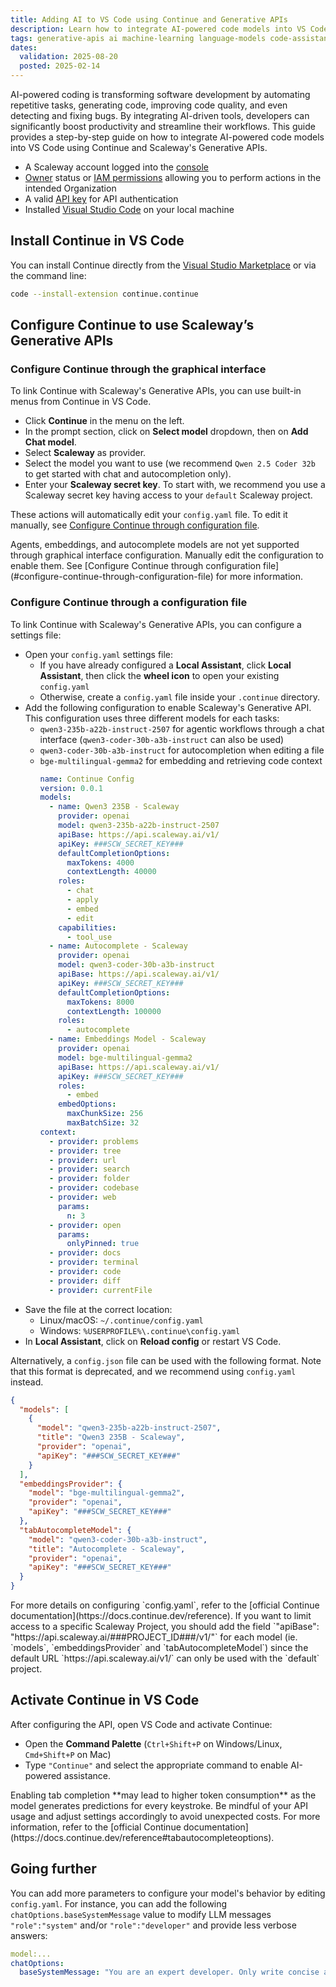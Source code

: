 ```yaml
---
title: Adding AI to VS Code using Continue and Generative APIs
description: Learn how to integrate AI-powered code models into VS Code with Continue and Scaleway's Generative APIs.
tags: generative-apis ai machine-learning language-models code-assistance vs-code continue
dates:
  validation: 2025-08-20
  posted: 2025-02-14
---
```



AI-powered coding is transforming software development by automating repetitive tasks, generating code, improving code quality, and even detecting and fixing bugs. By integrating AI-driven tools, developers can significantly boost productivity and streamline their workflows. 
This guide provides a step-by-step guide on how to integrate AI-powered code models into VS Code using Continue and Scaleway's Generative APIs.

<Requirements />

- A Scaleway account logged into the [console](https://console.scaleway.com)
- [Owner](/iam/concepts/#owner) status or [IAM permissions](/iam/concepts/#permission) allowing you to perform actions in the intended Organization
- A valid [API key](/iam/how-to/create-api-keys/) for API authentication
- Installed [Visual Studio Code](https://code.visualstudio.com/) on your local machine

## Install Continue in VS Code

You can install Continue directly from the [Visual Studio Marketplace](https://marketplace.visualstudio.com/items?itemName=Continue.continue) or via the command line:

```bash
code --install-extension continue.continue
```

## Configure Continue to use Scaleway’s Generative APIs

### Configure Continue through the graphical interface

To link Continue with Scaleway's Generative APIs, you can use built-in menus from Continue in VS Code.

- Click **Continue** in the menu on the left.
- In the prompt section, click on **Select model** dropdown, then on **Add Chat model**.
- Select **Scaleway** as provider.
- Select the model you want to use (we recommend `Qwen 2.5 Coder 32b` to get started with chat and autocompletion only).
- Enter your **Scaleway secret key**.
    <Message type="tip">
     To start with, we recommend you use a Scaleway secret key having access to your `default` Scaleway project.
    </Message>

These actions will automatically edit your `config.yaml` file. To edit it manually, see [Configure Continue through configuration file](#configure-continue-through-configuration-file).

<Message type="note">
  Agents, embeddings, and autocomplete models are not yet supported through graphical interface configuration. Manually edit the configuration to enable them. See [Configure Continue through configuration file](#configure-continue-through-configuration-file) for more information.
</Message>

### Configure Continue through a configuration file

To link Continue with Scaleway's Generative APIs, you can configure a settings file:

- Open your `config.yaml` settings file:
  - If you have already configured a **Local Assistant**, click **Local Assistant**, then click the **wheel icon** to open your existing `config.yaml`
  - Otherwise, create a `config.yaml` file inside your `.continue` directory.
- Add the following configuration to enable Scaleway's Generative API. This configuration uses three different models for each tasks: 
  - `qwen3-235b-a22b-instruct-2507` for agentic workflows through a chat interface (`qwen3-coder-30b-a3b-instruct` can also be used)
  - `qwen3-coder-30b-a3b-instruct` for autocompletion when editing a file
  - `bge-multilingual-gemma2` for embedding and retrieving code context
    ```yaml
    name: Continue Config
    version: 0.0.1
    models:
      - name: Qwen3 235B - Scaleway
        provider: openai
        model: qwen3-235b-a22b-instruct-2507
        apiBase: https://api.scaleway.ai/v1/
        apiKey: ###SCW_SECRET_KEY###
        defaultCompletionOptions:
          maxTokens: 4000
          contextLength: 40000
        roles:
          - chat
          - apply
          - embed
          - edit
        capabilities:
          - tool_use
      - name: Autocomplete - Scaleway
        provider: openai
        model: qwen3-coder-30b-a3b-instruct
        apiBase: https://api.scaleway.ai/v1/
        apiKey: ###SCW_SECRET_KEY###
        defaultCompletionOptions:
          maxTokens: 8000
          contextLength: 100000
        roles:
          - autocomplete
      - name: Embeddings Model - Scaleway
        provider: openai
        model: bge-multilingual-gemma2
        apiBase: https://api.scaleway.ai/v1/
        apiKey: ###SCW_SECRET_KEY###
        roles:
          - embed
        embedOptions:
          maxChunkSize: 256
          maxBatchSize: 32
    context:
      - provider: problems
      - provider: tree
      - provider: url
      - provider: search
      - provider: folder
      - provider: codebase
      - provider: web
        params:
          n: 3
      - provider: open
        params:
          onlyPinned: true
      - provider: docs
      - provider: terminal
      - provider: code
      - provider: diff
      - provider: currentFile
    ```
- Save the file at the correct location:
  - Linux/macOS: `~/.continue/config.yaml`
  - Windows: `%USERPROFILE%\.continue\config.yaml`
- In **Local Assistant**, click on **Reload config** or restart VS Code.

Alternatively, a `config.json` file can be used with the following format. Note that this format is deprecated, and we recommend using `config.yaml` instead.
```json
{
  "models": [
    {
      "model": "qwen3-235b-a22b-instruct-2507",
      "title": "Qwen3 235B - Scaleway",
      "provider": "openai",
      "apiKey": "###SCW_SECRET_KEY###"
    }
  ],
  "embeddingsProvider": {
    "model": "bge-multilingual-gemma2",
    "provider": "openai",
    "apiKey": "###SCW_SECRET_KEY###"
  },
  "tabAutocompleteModel": {
    "model": "qwen3-coder-30b-a3b-instruct",
    "title": "Autocomplete - Scaleway",
    "provider": "openai",
    "apiKey": "###SCW_SECRET_KEY###"
  }
}
```

<Message type="tip">
  For more details on configuring `config.yaml`, refer to the [official Continue documentation](https://docs.continue.dev/reference).
  If you want to limit access to a specific Scaleway Project, you should add the field `"apiBase": "https://api.scaleway.ai/###PROJECT_ID###/v1/"` for each model (ie. `models`, `embeddingsProvider` and `tabAutocompleteModel`) since the default URL `https://api.scaleway.ai/v1/` can only be used with the `default` project.
</Message>


## Activate Continue in VS Code

After configuring the API, open VS Code and activate Continue:

- Open the **Command Palette** (`Ctrl+Shift+P` on Windows/Linux, `Cmd+Shift+P` on Mac)
- Type `"Continue"` and select the appropriate command to enable AI-powered assistance.

<Message type="important">
  Enabling tab completion **may lead to higher token consumption** as the model generates predictions for every keystroke. Be mindful of your API usage and adjust settings accordingly to avoid unexpected costs. For more information, refer to the [official Continue documentation](https://docs.continue.dev/reference#tabautocompleteoptions).
</Message>

## Going further

You can add more parameters to configure your model's behavior by editing `config.yaml`.
For instance, you can add the following `chatOptions.baseSystemMessage` value to modify LLM messages `"role":"system"` and/or `"role":"developer"` and provide less verbose answers:
```yaml
model:...
chatOptions:
  baseSystemMessage: "You are an expert developer. Only write concise answers."
```
